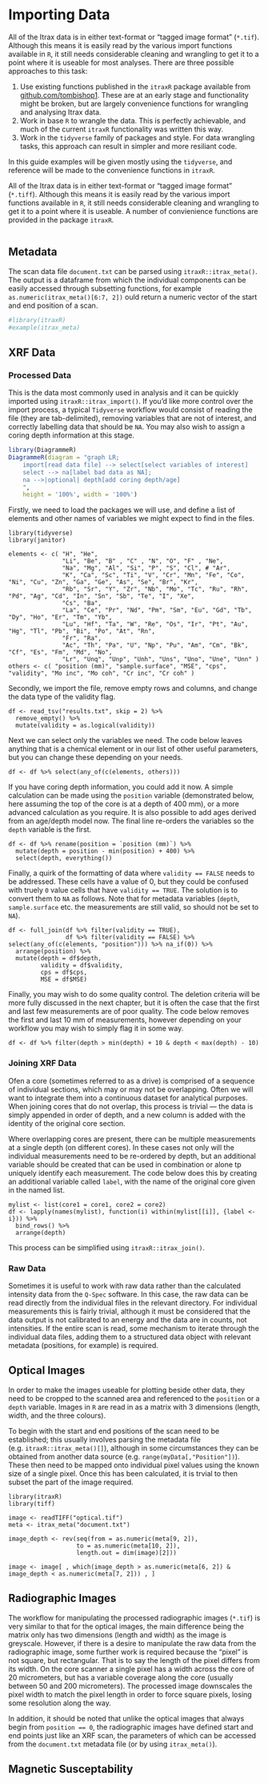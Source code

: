 # Importing Data {#importing}

All of the Itrax data is in either text-format or "tagged image format" (`*.tif`). Although this means it is easily read by the various import functions available in `R`, it still needs considerable cleaning and wrangling to get it to a point where it is useable for most analyses. There are three possible approaches to this task:

1. Use existing functions published in the `itraxR` package available from [github.com/tombishop1](https://github.com/tombishop1/itraxR). These are at an early stage and functionality might be broken, but are largely convenience functions for wrangling and analysing Itrax data. 
2. Work in base `R` to wrangle the data. This is perfectly achievable, and much of the current `itraxR` functionality was written this way.
3. Work in the `tidyverse` family of packages and style. For data wrangling tasks, this approach can result in simpler and more resiliant code. 

In this guide examples will be given mostly using the `tidyverse`, and reference will be made to the convenience functions in `itraxR`. 

All of the Itrax data is in either text-format or "tagged image format" (`*.tiff`). Although this means it is easily read by the various import functions available in `R`, it still needs considerable cleaning and wrangling to get it to a point where it is useable. A number of convienience functions are provided in the package `itraxR`.

```r

```


## Metadata

The scan data file `document.txt` can be parsed using `itraxR::itrax_meta()`. The output is a dataframe from which the individual components can be easily accessed through subsetting functions, for example `as.numeric(itrax_meta()[6:7, 2])` ould return a numeric vector of the start and end position of a scan.

```r
#library(itraxR)
#example(itrax_meta)
```

## XRF Data

### Processed Data

This is the data most commonly used in analysis and it can be quickly imported using `itraxR::itrax_import()`. If you'd like more control over the import process, a typical `Tidyverse` workflow would consist of reading the file (they are tab-delimited), removing variables that are not of interest, and correctly labelling data that should be `NA`. You may also wish to assign a coring depth information at this stage.

```r
library(DiagrammeR)
DiagrammeR(diagram = "graph LR;
    import[read data file] --> select[select variables of interest] 
    select --> na[label bad data as NA];
    na -->|optional| depth[add coring depth/age]
    ",
    height = '100%', width = '100%')
```

Firstly, we need to load the packages we will use, and define a list of elements and other names of variables we might expect to find in the files.

```
library(tidyverse)
library(janitor)

elements <- c( "H", "He",
               "Li", "Be", "B" , "C" , "N", "O", "F" , "Ne",
               "Na", "Mg", "Al", "Si", "P", "S", "Cl", # "Ar",
               "K", "Ca", "Sc", "Ti", "V", "Cr", "Mn", "Fe", "Co", "Ni", "Cu", "Zn", "Ga", "Ge", "As", "Se", "Br", "Kr",
               "Rb", "Sr", "Y", "Zr", "Nb", "Mo", "Tc", "Ru", "Rh", "Pd", "Ag", "Cd", "In", "Sn", "Sb", "Te", "I", "Xe",
               "Cs", "Ba",
               "La", "Ce", "Pr", "Nd", "Pm", "Sm", "Eu", "Gd", "Tb", "Dy", "Ho", "Er", "Tm", "Yb",
               "Lu", "Hf", "Ta", "W", "Re", "Os", "Ir", "Pt", "Au", "Hg", "Tl", "Pb", "Bi", "Po", "At", "Rn",
               "Fr", "Ra",
               "Ac", "Th", "Pa", "U", "Np", "Pu", "Am", "Cm", "Bk", "Cf", "Es", "Fm", "Md", "No",
               "Lr", "Unq", "Unp", "Unh", "Uns", "Uno", "Une", "Unn" )
others <- c( "position (mm)", "sample.surface", "MSE", "cps", "validity", "Mo inc", "Mo coh", "Cr inc", "Cr coh" )
```

Secondly, we import the file, remove empty rows and columns, and change the data type of the validity flag. 

```
df <- read_tsv("results.txt", skip = 2) %>% 
  remove_empty() %>% 
  mutate(validity = as.logical(validity))
```

Next we can select only the variables we need. The code below leaves anything that is a chemical element or in our list of other useful parameters, but you can change these depending on your needs. 

```
df <- df %>% select(any_of(c(elements, others)))
```

If you have coring depth information, you could add it now. A simple calculation can be made using the `position` variable (demonstrated below, here assuming the top of the core is at a depth of 400 mm), or a more advanced calculation as you require. It is also possible to add ages derived from an age/depth model now. The final line re-orders the variables so the `depth` variable is the first. 

```
df <- df %>% rename(position = `position (mm)`) %>% 
  mutate(depth = position - min(position) + 400) %>% 
  select(depth, everything())
```

Finally, a quirk of the formatting of data where `validity == FALSE` needs to be addressed. These cells have a value of 0, but they could be confused with truely `0` value cells that have `validity == TRUE`. The solution is to convert them to `NA` as follows. Note that for metadata variables (`depth`, `sample.surface` etc. the measurements are still valid, so should not be set to `NA`). 

```
df <- full_join(df %>% filter(validity == TRUE), 
                df %>% filter(validity == FALSE) %>% select(any_of(c(elements, "position"))) %>% na_if(0)) %>% 
  arrange(position) %>%
  mutate(depth = df$depth,
         validity = df$validity,
         cps = df$cps,
         MSE = df$MSE)
```

Finally, you may wish to do some quality control. The deletion criteria will be more fully discussed in the next chapter, but it is often the case that the first and last few measurements are of poor quality. The code below removes the first and last 10 mm of measurements, however depending on your workflow you may wish to simply flag it in some way. 

```
df <- df %>% filter(depth > min(depth) + 10 & depth < max(depth) - 10)
```

### Joining XRF Data

Ofen a core (sometimes referred to as a drive) is comprised of a sequence of individual sections, which may or may not be overlapping. Often we will want to integrate them into a continuous dataset for analytical purposes. When joining cores that do not overlap, this process is trivial --- the data is simply appended in order of depth, and a new column is added with the identity of the original core section. 

Where overlapping cores are present, there can be multiple measurements at a single depth (on different cores). In these cases not only will the individual measurements need to be re-ordered by depth, but an additional variable should be created that can be used in combination or alone tp uniquely identify each measurement. The code below does this by creating an additional variable called `label`, with the name of the original core given in the named list. 

```
mylist <- list(core1 = core1, core2 = core2)
df <- lapply(names(mylist), function(i) within(mylist[[i]], {label <- i})) %>% 
  bind_rows() %>% 
  arrange(depth)
```

This process can be simplified using `itraxR::itrax_join()`.

### Raw Data

Sometimes it is useful to work with raw data rather than the calculated intensity data from the `Q-Spec` software. In this case, the raw data can be read directly from the individual files in the relevant directory. For individual measurements this is fairly trivial, although it must be considered that the data output is not calibrated to an energy and the data are in counts, not intensities. If the entire scan is read, some mechanism to iterate through the individual data files, adding them to a structured data object with relevant metadata (positions, for example) is required. 

## Optical Images

In order to make the images useable for plotting beside other data, they need to be cropped to the scanned area and referenced to the `position` or a `depth` variable. Images in `R` are read in as a matrix with 3 dimensions (length, width, and the three colours). 

To begin with the start and end positions of the scan need to be established; this usually involves parsing the metadata file (e.g. `itraxR::itrax_meta()[]`), although in some circumstances they can be obtained from another data source (e.g. `range(myData[,"Position"])`). These then need to be mapped onto individual pixel values using the known size of a single pixel. Once this has been calculated, it is trvial to then subset the part of the image required. 

```
library(itraxR)
library(tiff)

image <- readTIFF("optical.tif")
meta <- itrax_meta("document.txt")

image_depth <- rev(seq(from = as.numeric(meta[9, 2]),
                   to = as.numeric(meta[10, 2]),
                   length.out = dim(image)[2]))

image <- image[ , which(image_depth > as.numeric(meta[6, 2]) & image_depth < as.numeric(meta[7, 2])) , ]

```

## Radiographic Images

The workflow for manipulating the processed radiographic images (`*.tif`) is very similar to that for the optical images, the main difference being the matrix only has two dimensions (length and width) as the image is greyscale. However, if there is a desire to manipulate the raw data from the radiographic image, some further work is required because the "pixel" is not square, but rectangular. That is to say the length of the pixel differs from its width. On the core scanner a single pixel has a width across the core of 20 micrometers, but has a variable coverage along the core (usually between 50 and 200 micrometers). The processed image downscales the pixel width to match the pixel length in order to force square pixels, losing some resolution along the way.

In addition, it should be noted that unlike the optical images that always begin from `position == 0`, the radiographic images have defined start and end points just like an XRF scan, the parameters of which can be accessed from the `document.txt` metadata file (or by using `itrax_meta()`). 

## Magnetic Susceptability 